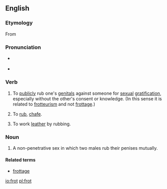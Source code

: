 ==English==

===Etymology===
From {{etyl|fro}} {{term|froter||rub, polish}}

===Pronunciation===
* {{a|RP}} {{IPA|/frɒt/}}
* {{rhymes|ɒt}}

===Verb===
{{en-verb|frot|t|ing}}

# {{slang}} To [[publicly]] rub one's [[genital]]s against someone for [[sexual]] [[gratification]], especially without the other's consent or knowledge. (In this sense it is related to [[frotteurism]] and not [[frottage]].)
# {{archaic}} To [[rub]], [[chafe]].
# {{context|tanning}} To work [[leather]] by rubbing.

===Noun===
{{wikipedia}}
{{en-noun}}

# A non-penetrative sex in which two males rub their penises mutually.

====Related terms====
* [[frottage]]

[[io:frot]]
[[pl:frot]]